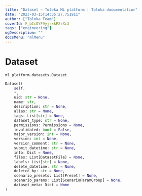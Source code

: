 ```yaml
---
title: "Dataset — Toloka ML platform | Toloka documentation"
date: "2023-03-15T14:35:27.751911"
author: ["Toloka Team"]
coverId: F_bIcOYF9yjrxkPZrXc3
tags: ["engineering"]
ogDescription: ""
docsMenu: "mlMenu"
---
```


# Dataset

`ml_platform.datasets.Dataset`

```python
Dataset(
    self,
    *,
    uid: str = None,
    name: str,
    description: str = None,
    alias: str = None,
    tags: List[str] = None,
    dataset_type: str = None,
    permissions: Permissions = None,
    invalidated: bool = False,
    major_version: int = None,
    version: int = None,
    version_comment: str = None,
    submit_datetime: str = None,
    info: Dict = None,
    files: List[DatasetFile] = None,
    labels: List[str] = None,
    delete_datetime: str = None,
    deleted_by: str = None,
    scenario_presets: List[Preset] = None,
    scenario_params: List[ScenarioParamGroup] = None,
    dataset_meta: Dict = None
)
```
